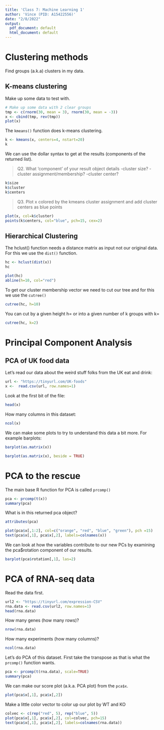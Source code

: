 ```yaml
---
title: 'Class 7: Machine Learning 1'
author: 'Vince (PID: A15422556)'
date: "2/8/2022"
output:
  pdf_document: default
  html_document: default
---
```


# Clustering methods

Find groups (a.k.a) clusters in my data.

## K-means clustering

Make up some data to test with.

```r
# Make up some data with 2 clear groups
tmp <- c(rnorm(30, mean = 3), rnorm(30, mean = -3))
x <- cbind(tmp, rev(tmp))
plot(x)
```

The `kmeans()` function does k-means clustering.

```r
k <- kmeans(x, centers=4, nstart=20)
k
```

We can use the dollar syntax to get at the results (components of the returned list).

> Q2. What 'component' of your result object details 
      -cluster size?
      -cluster assignment/membership?
      -cluster center?

```r
k$size
k$cluster
k$centers
```

> Q3. Plot x colored by the kmeans cluster assignment and add cluster centers as blue points

```r
plot(x, col=k$cluster)
points(k$centers, col="blue", pch=15, cex=2)
```

## Hierarchical Clustering

The hclust() function needs a distance matrix as input not our original data. For this we use the `dist()` function.

```r
hc <- hclust(dist(x))
hc
```

```r
plot(hc)
abline(h=10, col="red")
```

To get our cluster membership vector we need to cut our tree and for this we use the `cutree()`

```r
cutree(hc, h=10)
```

You can cut by a given height h= or into a given number of k groups with k=

```r
cutree(hc, k=2)
```


# Principal Component Analysis

## PCA of UK food data

Let's read our data about the weird stuff folks from the UK eat and drink:

```r
url <- "https://tinyurl.com/UK-foods"
x <-  read.csv(url, row.names=1)
```

Look at the first bit of the file:

```r
head(x)
```

How many columns in this dataset:

```r
ncol(x)
```

We can make some plots to try to understand this data a bit more. For example barplots:

```r
barplot(as.matrix(x))
```

```r
barplot(as.matrix(x), beside = TRUE)
```


# PCA to the rescue

The main base R function for PCA is called `prcomp()`

```r
pca <- prcomp(t(x))
summary(pca)
```

What is in this returned pca object?

```r
attributes(pca)
```

```r
plot(pca$x[,1:2], col=c("orange", "red", "blue", "green"), pch =15)
text(pca$x[,1], pca$x[,2], labels=colnames(x))
```

We can look at how the variables contribute to our new PCs by examining the pca$rotation component of our results.

```r
barplot(pca$rotation[,1], las=2)
```


# PCA of RNA-seq data

Read the data first.

```r
url2 <- "https://tinyurl.com/expression-CSV"
rna.data <- read.csv(url2, row.names=1)
head(rna.data)
```

How many genes (how many rows)?

```r
nrow(rna.data)
```

How many experiments (how many columns)?

```r
ncol(rna.data)
```

Let's do PCA of this dataset. First take the transpose as that is what the `prcomp()` function wants.

```r
pca <- prcomp(t(rna.data), scale=TRUE)
summary(pca)
```

We can make our score plot (a.k.a. PCA plot) from the `pca$x`.

```r
plot(pca$x[,1], pca$x[,2])
```

Make a little color vector to color up our plot by WT and KO

```r
colvec <- c(rep("red", 5), rep("blue", 5))
plot(pca$x[,1], pca$x[,2], col=colvec, pch=15)
text(pca$x[,1], pca$x[,2], labels=colnames(rna.data))
```